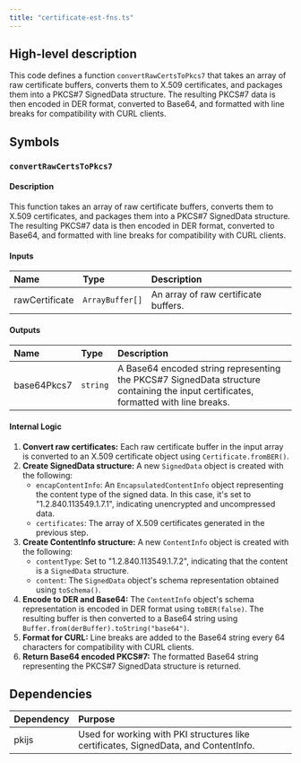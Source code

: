 ```yaml
---
title: "certificate-est-fns.ts"
---
```


## High-level description
This code defines a function `convertRawCertsToPkcs7` that takes an array of raw certificate buffers, converts them to X.509 certificates, and packages them into a PKCS#7 SignedData structure. The resulting PKCS#7 data is then encoded in DER format, converted to Base64, and formatted with line breaks for compatibility with CURL clients.

## Symbols

### `convertRawCertsToPkcs7`
#### Description
This function takes an array of raw certificate buffers, converts them to X.509 certificates, and packages them into a PKCS#7 SignedData structure. The resulting PKCS#7 data is then encoded in DER format, converted to Base64, and formatted with line breaks for compatibility with CURL clients.

#### Inputs
| Name | Type | Description |
|:-----|:-----|:------------|
| rawCertificate | `ArrayBuffer[]` | An array of raw certificate buffers. |

#### Outputs
| Name | Type | Description |
|:-----|:-----|:------------|
| base64Pkcs7 | `string` | A Base64 encoded string representing the PKCS#7 SignedData structure containing the input certificates, formatted with line breaks. |

#### Internal Logic
1. **Convert raw certificates:** Each raw certificate buffer in the input array is converted to an X.509 certificate object using `Certificate.fromBER()`.
2. **Create SignedData structure:** A new `SignedData` object is created with the following:
    - `encapContentInfo`: An `EncapsulatedContentInfo` object representing the content type of the signed data. In this case, it's set to "1.2.840.113549.1.7.1", indicating unencrypted and uncompressed data.
    - `certificates`: The array of X.509 certificates generated in the previous step.
3. **Create ContentInfo structure:** A new `ContentInfo` object is created with the following:
    - `contentType`: Set to "1.2.840.113549.1.7.2", indicating that the content is a `SignedData` structure.
    - `content`: The `SignedData` object's schema representation obtained using `toSchema()`.
4. **Encode to DER and Base64:** The `ContentInfo` object's schema representation is encoded in DER format using `toBER(false)`. The resulting buffer is then converted to a Base64 string using `Buffer.from(derBuffer).toString("base64")`.
5. **Format for CURL:** Line breaks are added to the Base64 string every 64 characters for compatibility with CURL clients.
6. **Return Base64 encoded PKCS#7:** The formatted Base64 string representing the PKCS#7 SignedData structure is returned.

## Dependencies
| Dependency | Purpose |
|:-----------|:--------|
| pkijs | Used for working with PKI structures like certificates, SignedData, and ContentInfo. |
